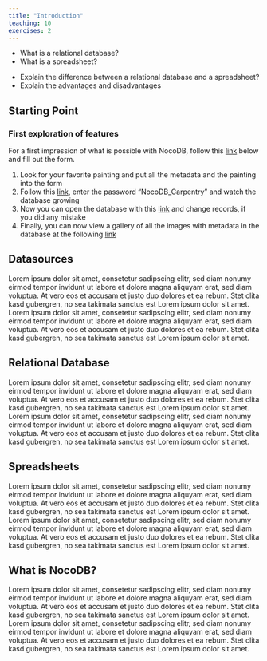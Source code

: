 ```yaml
---
title: "Introduction"
teaching: 10
exercises: 2
---
```


:::::::::::::::::::::::::::::::::::::: questions 

- What is a relational database?
- What is a spreadsheet?

::::::::::::::::::::::::::::::::::::::::::::::::

::::::::::::::::::::::::::::::::::::: objectives

- Explain the difference between a relational database and a spreadsheet?
- Explain the advantages and disadvantages

::::::::::::::::::::::::::::::::::::::::::::::::

## Starting Point

:::::::::::::::::::::::::::: challenge

### First exploration of features

For a first impression of what is possible with NocoDB, follow this [link](https://nocodb.adwmainz.net/dashboard/#/nc/form/d656e550-a93d-4ec7-94d8-27a7ebd1d5bc) below and fill out the form.

1. Look for your favorite painting and put all the metadata and the painting into the form
2. Follow this [link](https://nocodb.adwmainz.net/dashboard/#/nc/view/bd933a32-50af-47c7-a99a-1ca46af450aa), enter the password "NocoDB_Carpentry" and watch the database growing
3. Now you can open the database with this [link](https://nocodb.adwmainz.net/dashboard/#/base/8b791733-2258-45b4-94c7-b954f7b21528) and change records, if you did any mistake
4. Finally, you can now view a gallery of all the images with metadata in the database at the following [link](https://nocodb.adwmainz.net/dashboard/#/nc/gallery/a3094f97-80f6-491a-86d4-fc6613b41a01)

::::::::::::::::::::::::::::::::::

## Datasources

Lorem ipsum dolor sit amet, consetetur sadipscing elitr, sed diam nonumy eirmod tempor invidunt ut labore et dolore magna aliquyam erat, sed diam voluptua. At vero eos et accusam et justo duo dolores et ea rebum. Stet clita kasd gubergren, no sea takimata sanctus est Lorem ipsum dolor sit amet. Lorem ipsum dolor sit amet, consetetur sadipscing elitr, sed diam nonumy eirmod tempor invidunt ut labore et dolore magna aliquyam erat, sed diam voluptua. At vero eos et accusam et justo duo dolores et ea rebum. Stet clita kasd gubergren, no sea takimata sanctus est Lorem ipsum dolor sit amet.


## Relational Database

Lorem ipsum dolor sit amet, consetetur sadipscing elitr, sed diam nonumy eirmod tempor invidunt ut labore et dolore magna aliquyam erat, sed diam voluptua. At vero eos et accusam et justo duo dolores et ea rebum. Stet clita kasd gubergren, no sea takimata sanctus est Lorem ipsum dolor sit amet. Lorem ipsum dolor sit amet, consetetur sadipscing elitr, sed diam nonumy eirmod tempor invidunt ut labore et dolore magna aliquyam erat, sed diam voluptua. At vero eos et accusam et justo duo dolores et ea rebum. Stet clita kasd gubergren, no sea takimata sanctus est Lorem ipsum dolor sit amet.


## Spreadsheets

Lorem ipsum dolor sit amet, consetetur sadipscing elitr, sed diam nonumy eirmod tempor invidunt ut labore et dolore magna aliquyam erat, sed diam voluptua. At vero eos et accusam et justo duo dolores et ea rebum. Stet clita kasd gubergren, no sea takimata sanctus est Lorem ipsum dolor sit amet. Lorem ipsum dolor sit amet, consetetur sadipscing elitr, sed diam nonumy eirmod tempor invidunt ut labore et dolore magna aliquyam erat, sed diam voluptua. At vero eos et accusam et justo duo dolores et ea rebum. Stet clita kasd gubergren, no sea takimata sanctus est Lorem ipsum dolor sit amet.


## What is NocoDB?

Lorem ipsum dolor sit amet, consetetur sadipscing elitr, sed diam nonumy eirmod tempor invidunt ut labore et dolore magna aliquyam erat, sed diam voluptua. At vero eos et accusam et justo duo dolores et ea rebum. Stet clita kasd gubergren, no sea takimata sanctus est Lorem ipsum dolor sit amet. Lorem ipsum dolor sit amet, consetetur sadipscing elitr, sed diam nonumy eirmod tempor invidunt ut labore et dolore magna aliquyam erat, sed diam voluptua. At vero eos et accusam et justo duo dolores et ea rebum. Stet clita kasd gubergren, no sea takimata sanctus est Lorem ipsum dolor sit amet.